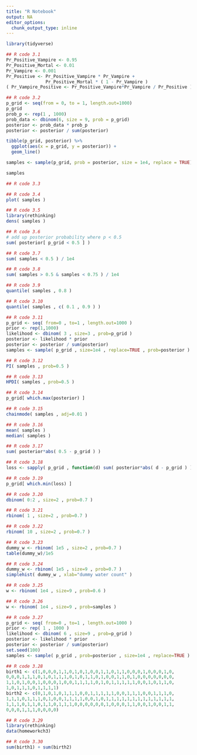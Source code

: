 ```yaml
---
title: "R Notebook"
output: NA
editor_options: 
  chunk_output_type: inline
---
```


```r
library(tidyverse)
```


```r
## R code 3.1
Pr_Positive_Vampire <- 0.95
Pr_Positive_Mortal <- 0.01
Pr_Vampire <- 0.001
Pr_Positive <- Pr_Positive_Vampire * Pr_Vampire +
               Pr_Positive_Mortal * ( 1 - Pr_Vampire )
( Pr_Vampire_Positive <- Pr_Positive_Vampire*Pr_Vampire / Pr_Positive )
```

```r
## R code 3.2
p_grid <- seq(from = 0, to = 1, length.out=1000)
p_grid
prob_p <- rep(1 , 1000)
prob_data <- dbinom(6, size = 9, prob = p_grid)
posterior <- prob_data * prob_p
posterior <- posterior / sum(posterior)
```

```r
tibble(p_grid, posterior) %>% 
  ggplot(aes(x = p_grid, y = posterior)) + 
  geom_line()
```

```r
samples <- sample(p_grid, prob = posterior, size = 1e4, replace = TRUE)

samples
```


```r

## R code 3.3

## R code 3.4
plot( samples )

## R code 3.5
library(rethinking)
dens( samples )

## R code 3.6
# add up posterior probability where p < 0.5
sum( posterior[ p_grid < 0.5 ] )

## R code 3.7
sum( samples < 0.5 ) / 1e4

## R code 3.8
sum( samples > 0.5 & samples < 0.75 ) / 1e4

## R code 3.9
quantile( samples , 0.8 )

## R code 3.10
quantile( samples , c( 0.1 , 0.9 ) )

## R code 3.11
p_grid <- seq( from=0 , to=1 , length.out=1000 )
prior <- rep(1,1000)
likelihood <- dbinom( 3 , size=3 , prob=p_grid )
posterior <- likelihood * prior
posterior <- posterior / sum(posterior)
samples <- sample( p_grid , size=1e4 , replace=TRUE , prob=posterior )

## R code 3.12
PI( samples , prob=0.5 )

## R code 3.13
HPDI( samples , prob=0.5 )

## R code 3.14
p_grid[ which.max(posterior) ]

## R code 3.15
chainmode( samples , adj=0.01 )

## R code 3.16
mean( samples )
median( samples )

## R code 3.17
sum( posterior*abs( 0.5 - p_grid ) )

## R code 3.18
loss <- sapply( p_grid , function(d) sum( posterior*abs( d - p_grid ) ) )

## R code 3.19
p_grid[ which.min(loss) ]

## R code 3.20
dbinom( 0:2 , size=2 , prob=0.7 )

## R code 3.21
rbinom( 1 , size=2 , prob=0.7 )

## R code 3.22
rbinom( 10 , size=2 , prob=0.7 )

## R code 3.23
dummy_w <- rbinom( 1e5 , size=2 , prob=0.7 )
table(dummy_w)/1e5

## R code 3.24
dummy_w <- rbinom( 1e5 , size=9 , prob=0.7 )
simplehist( dummy_w , xlab="dummy water count" )

## R code 3.25
w <- rbinom( 1e4 , size=9 , prob=0.6 )

## R code 3.26
w <- rbinom( 1e4 , size=9 , prob=samples )

## R code 3.27
p_grid <- seq( from=0 , to=1 , length.out=1000 )
prior <- rep( 1 , 1000 )
likelihood <- dbinom( 6 , size=9 , prob=p_grid )
posterior <- likelihood * prior
posterior <- posterior / sum(posterior)
set.seed(100)
samples <- sample( p_grid , prob=posterior , size=1e4 , replace=TRUE )

## R code 3.28
birth1 <- c(1,0,0,0,1,1,0,1,0,1,0,0,1,1,0,1,1,0,0,0,1,0,0,0,1,0,
0,0,0,1,1,1,0,1,0,1,1,1,0,1,0,1,1,0,1,0,0,1,1,0,1,0,0,0,0,0,0,0,
1,1,0,1,0,0,1,0,0,0,1,0,0,1,1,1,1,0,1,0,1,1,1,1,1,0,0,1,0,1,1,0,
1,0,1,1,1,0,1,1,1,1)
birth2 <- c(0,1,0,1,0,1,1,1,0,0,1,1,1,1,1,0,0,1,1,1,0,0,1,1,1,0,
1,1,1,0,1,1,1,0,1,0,0,1,1,1,1,0,0,1,0,1,1,1,1,1,1,1,1,1,1,1,1,1,
1,1,1,0,1,1,0,1,1,0,1,1,1,0,0,0,0,0,0,1,0,0,0,1,1,0,0,1,0,0,1,1,
0,0,0,1,1,1,0,0,0,0)

## R code 3.29
library(rethinking)
data(homeworkch3)

## R code 3.30
sum(birth1) + sum(birth2)
```

